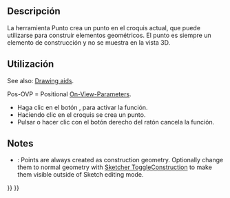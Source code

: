 <languages/>

<div class="mw-translate-fuzzy">
{{Docnav/es
|[[Sketcher_MirrorSketch|Simetría de croquis]]
|[[Sketcher_CreateLine|Línea por 2 puntos]]
|[[Sketcher_Workbench|Croqizador]]
|IconL=Sketcher_MirrorSketch.svg
|IconR=Sketcher_CreateLine.svg
|IconC=Workbench_Sketcher.svg
}}
</div>

<div class="mw-translate-fuzzy">
{{GuiCommand/es
|Name=Sketcher CreatePoint
|Name/es=Croqizador Punto
|MenuLocation=Croquis → Geometrías Croqizador→ Crear punto
|Workbenches=[[Sketcher_Workbench/es|Croqizador]]
}}
</div>

<span id="Description"></span>
==Descripción==

<div class="mw-translate-fuzzy">
La herramienta Punto crea un punto en el croquis actual, que puede utilizarse para construir elementos geométricos. El punto es siempre un elemento de construcción y no se muestra en la vista 3D.
</div>

<span id="Usage"></span>
==Utilización==

See also: [[Sketcher_Workbench#Drawing_aids|Drawing aids]].

Pos-OVP = Positional [[Sketcher_Preferences#General|On-View-Parameters]]. {{Version|1.0}}

<div class="mw-translate-fuzzy">
* Haga clic en el botón {{KEY|[[Image:Sketcher_CreatePoint.svg|24px]] Crear punto}}, para activar la función. 
* Haciendo clic en el croquis se crea un punto.
* Pulsar {{KEY|Esc}} o hacer clic con el botón derecho del ratón cancela la función.
</div>

==Notes==

* {{VersionMinus|0.21}}: Points are always created as construction geometry. Optionally change them to normal geometry with [[Sketcher_ToggleConstruction|Sketcher ToggleConstruction]] to make them visible outside of Sketch editing mode.


<div class="mw-translate-fuzzy">
{{Docnav/es
|[[Sketcher_MirrorSketch|Simetría de croquis]]
|[[Sketcher_CreateLine|Línea por 2 puntos]]
|[[Sketcher_Workbench|Croqizador]]
|IconL=Sketcher_MirrorSketch.svg
|IconR=Sketcher_CreateLine.svg
|IconC=Workbench_Sketcher.svg
}}
</div>

{{Sketcher_Tools_navi{{#translation:}}}}
{{Userdocnavi{{#translation:}}}}